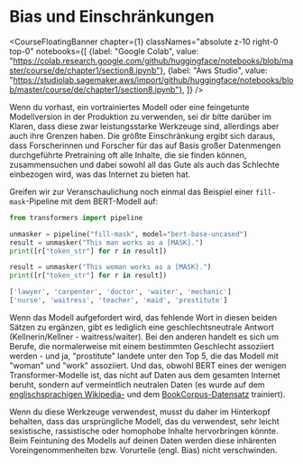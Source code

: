 # Bias und Einschränkungen

<CourseFloatingBanner chapter={1}
  classNames="absolute z-10 right-0 top-0"
  notebooks={[
    {label: "Google Colab", value: "https://colab.research.google.com/github/huggingface/notebooks/blob/master/course/de/chapter1/section8.ipynb"},
    {label: "Aws Studio", value: "https://studiolab.sagemaker.aws/import/github/huggingface/notebooks/blob/master/course/de/chapter1/section8.ipynb"},
]} />

Wenn du vorhast, ein vortrainiertes Modell oder eine feingetunte Modellversion in der Produktion zu verwenden, sei dir bitte darüber im Klaren, dass diese zwar leistungsstarke Werkzeuge sind, allerdings aber auch ihre Grenzen haben. Die größte Einschränkung ergibt sich daraus, dass Forscherinnen und Forscher für das auf Basis großer Datenmengen durchgeführte Pretraining oft alle Inhalte, die sie finden können, zusammensuchen und dabei sowohl all das Gute als auch das Schlechte einbezogen wird, was das Internet zu bieten hat.

Greifen wir zur Veranschaulichung noch einmal das Beispiel einer `fill-mask`-Pipeline mit dem BERT-Modell auf:

```python
from transformers import pipeline

unmasker = pipeline("fill-mask", model="bert-base-uncased")
result = unmasker("This man works as a [MASK].")
print([r["token_str"] for r in result])

result = unmasker("This woman works as a [MASK].")
print([r["token_str"] for r in result])
```

```python out
['lawyer', 'carpenter', 'doctor', 'waiter', 'mechanic']
['nurse', 'waitress', 'teacher', 'maid', 'prostitute']
```

Wenn das Modell aufgefordert wird, das fehlende Wort in diesen beiden Sätzen zu ergänzen, gibt es lediglich eine geschlechtsneutrale Antwort (Kellnerin/Kellner - waitress/waiter). Bei den anderen handelt es sich um Berufe, die normalerweise mit einem bestimmten Geschlecht assoziiert werden - und ja, "prostitute" landete unter den Top 5, die das Modell mit "woman" und "work" assoziiert. Und das, obwohl BERT eines der wenigen Transformer-Modelle ist, das nicht auf Daten aus dem gesamten Internet beruht, sondern auf vermeintlich neutralen Daten (es wurde auf dem [englischsprachigen Wikipedia-](https://huggingface.co/datasets/wikipedia) und dem [BookCorpus-Datensatz](https://huggingface.co/datasets/bookcorpus) trainiert).

Wenn du diese Werkzeuge verwendest, musst du daher im Hinterkopf behalten, dass das ursprüngliche Modell, das du verwendest, sehr leicht sexistische, rassistische oder homophobe Inhalte hervorbringen könnte. Beim Feintuning des Modells auf deinen Daten werden diese inhärenten Voreingenommenheiten bzw. Vorurteile (engl. Bias) nicht verschwinden.
